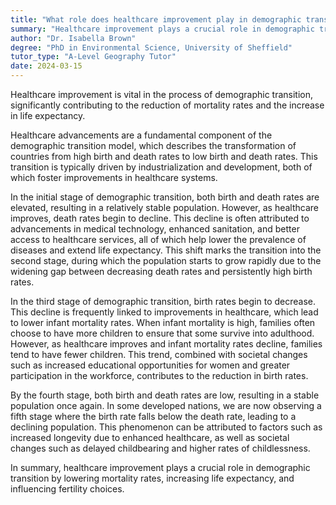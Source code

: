 ```yaml
---
title: "What role does healthcare improvement play in demographic transition?"
summary: "Healthcare improvement plays a crucial role in demographic transition by reducing mortality rates and increasing life expectancy."
author: "Dr. Isabella Brown"
degree: "PhD in Environmental Science, University of Sheffield"
tutor_type: "A-Level Geography Tutor"
date: 2024-03-15
---
```


Healthcare improvement is vital in the process of demographic transition, significantly contributing to the reduction of mortality rates and the increase in life expectancy.

Healthcare advancements are a fundamental component of the demographic transition model, which describes the transformation of countries from high birth and death rates to low birth and death rates. This transition is typically driven by industrialization and development, both of which foster improvements in healthcare systems.

In the initial stage of demographic transition, both birth and death rates are elevated, resulting in a relatively stable population. However, as healthcare improves, death rates begin to decline. This decline is often attributed to advancements in medical technology, enhanced sanitation, and better access to healthcare services, all of which help lower the prevalence of diseases and extend life expectancy. This shift marks the transition into the second stage, during which the population starts to grow rapidly due to the widening gap between decreasing death rates and persistently high birth rates.

In the third stage of demographic transition, birth rates begin to decrease. This decline is frequently linked to improvements in healthcare, which lead to lower infant mortality rates. When infant mortality is high, families often choose to have more children to ensure that some survive into adulthood. However, as healthcare improves and infant mortality rates decline, families tend to have fewer children. This trend, combined with societal changes such as increased educational opportunities for women and greater participation in the workforce, contributes to the reduction in birth rates.

By the fourth stage, both birth and death rates are low, resulting in a stable population once again. In some developed nations, we are now observing a fifth stage where the birth rate falls below the death rate, leading to a declining population. This phenomenon can be attributed to factors such as increased longevity due to enhanced healthcare, as well as societal changes such as delayed childbearing and higher rates of childlessness.

In summary, healthcare improvement plays a crucial role in demographic transition by lowering mortality rates, increasing life expectancy, and influencing fertility choices.
    